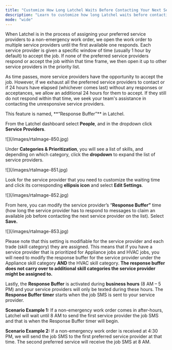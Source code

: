 ```yaml
---
title: "Customize How Long Latchel Waits Before Contacting Your Next Service Provider"
description: "Learn to customize how long Latchel waits before contacting your next service provider."
mode: "wide"
---
```


When Latchel is in the process of assigning your preferred service providers to a non-emergency work order, we open the work order to multiple service providers until the first available one responds. Each service provider is given a specific window of time (usually 1 hour by default) to accept the job. If none of the preferred service providers respond or accept the job within that time frame, we then open it up to other service providers in the priority list.

As time passes, more service providers have the opportunity to accept the job. However, if we exhaust all the preferred service providers to contact or if 24 hours have elapsed (whichever comes last) without any responses or acceptances, we allow an additional 24 hours for them to accept. If they still do not respond within that time, we seek your team's assistance in contacting the unresponsive service providers.

<Tip>
  This feature is named, **“Response Buffer”** in Latchel.
</Tip>

From the Latchel dashboard select **People**, and in the dropdown click **Service Providers**.

<Frame>
  ![](/images/rtaImage-850.jpg)
</Frame>

Under **Categories & Prioritization**, you will see a list of skills, and depending on which category, click the **dropdown** to expand the list of service providers.

<Frame>
  ![](/images/rtaImage-851.jpg)
</Frame>

Look for the service provider that you need to customize the waiting time and click its corresponding **ellipsis icon** and select **Edit Settings**.

<Frame>
  ![](/images/rtaImage-852.jpg)
</Frame>

From here, you can modify the service provider’s “**Response Buffer”** time (how long the service provider has to respond to messages to claim an available job before contacting the next service provider on the list). Select **Save.**

<Frame>
  ![](/images/rtaImage-853.jpg)
</Frame>

Please note that this setting is modifiable for the service provider and each trade (skill category) they are assigned. This means that if you have a service provider that is prioritized for Appliance jobs and HVAC jobs, you will need to modify the response buffer for the service provider under the Appliance skill category **AND** the HVAC skill category. **The response buffer does not carry over to additional skill categories the service provider might be assigned to.**

Lastly, the **Response Buffer** is activated during **business hours** (8 AM – 5 PM) and your service providers will only be texted during these hours. The **Response Buffer timer** starts when the job SMS is sent to your service provider.

**Scenario Example 1:** If a non-emergency work order comes in after-hours, Latchel will wait until 8 AM to send the first service provider the job SMS and that is when the Response Buffer timer will begin.

**Scenario Example 2:** If a non-emergency work order is received at 4:30 PM, we will send the job SMS to the first preferred service provider at that time. The second preferred service will receive the job SMS at 8 AM.